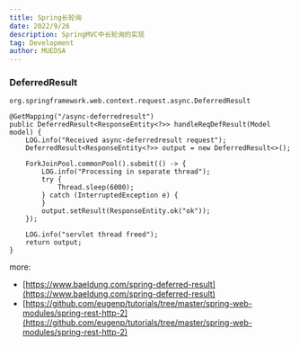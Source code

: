 ```yaml
---
title: Spring长轮询
date: 2022/9/26
description: SpringMVC中长轮询的实现
tag: Development
author: MUEDSA
---
```


### DeferredResult

`org.springframework.web.context.request.async.DeferredResult`

```
@GetMapping("/async-deferredresult")
public DeferredResult<ResponseEntity<?>> handleReqDefResult(Model model) {
    LOG.info("Received async-deferredresult request");
    DeferredResult<ResponseEntity<?>> output = new DeferredResult<>();

    ForkJoinPool.commonPool().submit(() -> {
        LOG.info("Processing in separate thread");
        try {
            Thread.sleep(6000);
        } catch (InterruptedException e) {
        }
        output.setResult(ResponseEntity.ok("ok"));
    });

    LOG.info("servlet thread freed");
    return output;
}
```

more:
- [https://www.baeldung.com/spring-deferred-result](https://www.baeldung.com/spring-deferred-result)
- [https://github.com/eugenp/tutorials/tree/master/spring-web-modules/spring-rest-http-2](https://github.com/eugenp/tutorials/tree/master/spring-web-modules/spring-rest-http-2)

